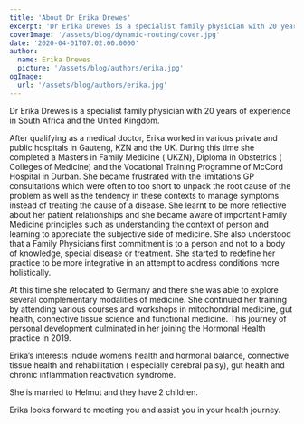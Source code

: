 ```yaml
---
title: 'About Dr Erika Drewes'
excerpt: 'Dr Erika Drewes is a specialist family physician with 20 years of experience in South Africa and the United Kingdom.'
coverImage: '/assets/blog/dynamic-routing/cover.jpg'
date: '2020-04-01T07:02:00.0000'
author:
  name: Erika Drewes
  picture: '/assets/blog/authors/erika.jpg'
ogImage:
  url: '/assets/blog/authors/erika.jpg'
---
```


Dr Erika Drewes is a specialist family physician with 20 years of experience in South Africa and the United Kingdom.

After qualifying as a medical doctor, Erika worked in various private and public hospitals in Gauteng, KZN and the UK. During this time she completed a Masters in Family Medicine ( UKZN), Diploma in Obstetrics ( Colleges of Medicine) and the Vocational Training Programme  of McCord Hospital in Durban. She became frustrated with the limitations GP consultations which were often to too short to unpack the root cause of the problem as well as the tendency in these contexts to manage symptoms instead of treating the cause of a disease. She learnt to be more reflective about her patient relationships and she became aware of important Family Medicine principles such as understanding the context of person and learning to appreciate the subjective side of medicine. She also understood that a Family Physicians first commitment is to a person and not to a body of knowledge, special disease or treatment. She started to redefine her practice to be more integrative in an attempt to address conditions more holistically.

At this time she relocated to Germany and there she was able to explore several complementary modalities of medicine. She continued her training by attending various courses and workshops in mitochondrial medicine, gut health, connective tissue science and functional medicine. This journey of personal development culminated in her joining the Hormonal Health practice in 2019.

Erika’s interests include women’s health and hormonal balance, connective tissue health and rehabilitation ( especially cerebral palsy), gut health and chronic inflammation reactivation syndrome.

She is married to Helmut and they have 2 children.

Erika looks forward to meeting you and assist you in your health journey.

